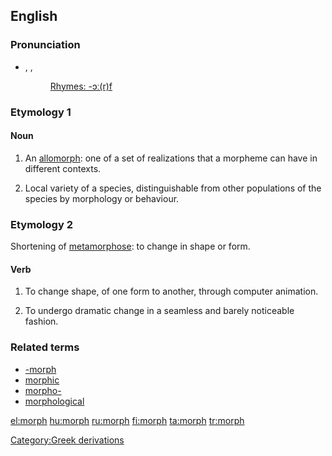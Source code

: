 {{wikipedia}}
{{also|morph-|-morph}}
==English==

===Pronunciation===
* {{enPR|mô(r)f}}, {{IPA|/mɔː(r)f/}}, {{SAMPA|/mO:(r)f/}}
*: [[Rhymes:English:-ɔː(r)f|Rhymes: -ɔː(r)f]]

===Etymology 1===
{{back-form|morpheme}}

====Noun====
{{en-noun}}

# {{linguistics}} An [[allomorph]]: one of a set of realizations that a morpheme can have in different contexts.
# {{biology}} Local variety of a species, distinguishable from other populations of the species by morphology or behaviour.

===Etymology 2===
Shortening of [[metamorphose]]: to change in shape or form.

====Verb====
{{en-verb}}

# {{colloquial}} To change shape, of one form to another, through computer animation.
# {{colloquial}} To undergo dramatic change in a seamless and barely noticeable fashion.

===Related terms===
* [[-morph]]
* [[morphic]]
* [[morpho-]]
* [[morphological]]

[[Category:Greek derivations]]

[[el:morph]]
[[hu:morph]]
[[ru:morph]]
[[fi:morph]]
[[ta:morph]]
[[tr:morph]]